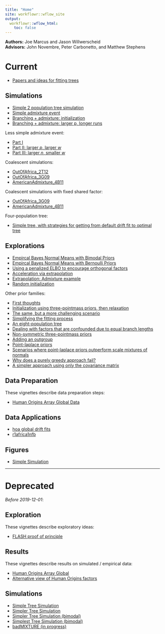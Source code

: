 ```yaml
---
title: "Home"
site: workflowr::wflow_site
output:
  workflowr::wflow_html:
    toc: false
---
```


**Authors:** Joe Marcus and Jason Willwerscheid   
**Advisors:** John Novembre, Peter Carbonetto, and Matthew Stephens

# Current

* [Papers and ideas for fitting trees](tree_literature.html)

## Simulations

* [Simple 2 population tree simulation](simple_2pop_tree_simulation_bimodal.html)
* [Simple admixture event](admix_sim1.html)
* [Branching + admixture: initialization](admix_sim4.html)
* [Branching + admixture: larger p, longer runs](admix_sim5.html)

Less simple admixture event:

* [Part I](admix_sim_full.html)
* [Part II: larger $p$, larger $w$](admix_sim_full2.html)
* [Part III: larger $n$, smaller $w$](admix_sim_full3.html)

Coalescent simulations:

* [OutOfAfrica_2T12](OutOfAfrica_2T12.html)  
* [OutOfAfrica_3G09](OutOfAfrica_3G09.html)
* [AmericanAdmixture_4B11](AmericanAdmixture_4B11.html)

Coalescent simulations with fixed shared factor:

* [OutOfAfrica_3G09](OutOfAfrica_3G09_fix.html)
* [AmericanAdmixture_4B11](AmericanAdmixture_4B11_fix.html)

Four-population tree:

* [Simple tree, with strategies for getting from default drift fit to optimal tree](tree_adjust.html)

## Explorations

* [Empircal Bayes Normal Means with Bimodal Priors](ebnm_bimodal.html)
* [Empircal Bayes Normal Means with Bernoulli Priors](ebnm_bern.html)
* [Using a penalized ELBO to encourage orthogonal factors](ortho_2pop_admix.html)
* [Acceleration via extrapolation](extrapolate.html)
* [Extrapolation: Admixture example](extrapolate2.html)
* [Random initialization](random_init.html)

Other prior families:

* [First thoughts](pm1_priors.html)
* [Initialization using three-pointmass priors, then relaxation](pm1_priors2.html)
* [The same, but a more challenging scenario](pm1_priors3.html)
* [Simplifying the fitting process](pm1_priors4.html)
* [An eight-population tree](pm1_priors5.html)
* [Dealing with factors that are confounded due to equal branch lengths](pm1_priors6.html)
* [Non-symmetric three-pointmass priors](pm1_priors7.html)
* [Adding an outgroup](pm1_priors8.html)
* [Point-laplace priors](pm1_priors9.html)
* [Scenarios where point-laplace priors outperform scale mixtures of normals](pm1_priors10.html)
* [Why does a purely greedy approach fail?](pm1_priors11.html)
* [A simpler approach using only the covariance matrix](pm1_priors12.html)

## Data Preparation

These vignettes describe data preparation steps:

* [Human Origins Array Global Data](data_hoa_global.html) 

## Data Applications

* [hoa global drift fits](hoa_global_drift_bimodal.html) 
* [r1africa1nfb](r1africa1nfb.html)

## Figures

* [Simple Simulation](figure-simple-sim.html)

---

# Deprecated

*Before 2019-12-01*:

## Exploration

These vignettes describe exploratory ideas:

* [FLASH proof of principle](flash.html)

## Results

These vignettes describe results on simulated / empirical data:

* [Human Origins Array Global](hoa_global.html)  
* [Alternative view of Human Origins factors](hoa_global_alt.html)

## Simulations

* [Simple Tree Simulation](simple_tree_simulation.html)
* [Simpler Tree Simulation](simpler_tree_simulation.html)
* [Simpler Tree Simulation (bimodal)](simpler_tree_simulation_bimodal.html)
* [Simplest Tree Simulation (bimodal)](simplest_tree_simulation_bimodal.html)
* [badMIXTURE (in progress)](badmixture.html)
